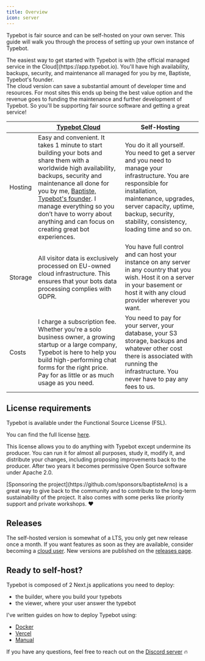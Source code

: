 ```yaml
---
title: Overview
icon: server
---
```


Typebot is fair source and can be self-hosted on your own server. This guide will walk you through the process of setting up your own instance of Typebot.

<Note>
  The easiest way to get started with Typebot is with [the official managed
  service in the Cloud](https://app.typebot.io). You'll have high availability,
  backups, security, and maintenance all managed for you by me, Baptiste,
  Typebot's founder.
  <br />
  The cloud version can save a substantial amount of developer time and
  resources. For most sites this ends up being the best value option and the
  revenue goes to funding the maintenance and further development of Typebot. So
  you'll be supporting fair source software and getting a great service!
</Note>

|         | [Typebot Cloud](https://app.typebot.io)                                                                                                                                                                                                                                                                                                                         | Self-Hosting                                                                                                                                                                                                                                         |
| ------- | --------------------------------------------------------------------------------------------------------------------------------------------------------------------------------------------------------------------------------------------------------------------------------------------------------------------------------------------------------------- | ---------------------------------------------------------------------------------------------------------------------------------------------------------------------------------------------------------------------------------------------------- |
| Hosting | Easy and convenient. It takes 1 minute to start building your bots and share them with a worldwide high availability, backups, security and maintenance all done for you by me, [Baptiste, Typebot's founder](https://twitter.com/baptisteArno). I manage everything so you don’t have to worry about anything and can focus on creating great bot experiences. | You do it all yourself. You need to get a server and you need to manage your infrastructure. You are responsible for installation, maintenance, upgrades, server capacity, uptime, backup, security, stability, consistency, loading time and so on. |
| Storage | All visitor data is exclusively processed on EU-owned cloud infrastructure. This ensures that your bots data processing complies with GDPR.                                                                                                                                                                                                                     | You have full control and can host your instance on any server in any country that you wish. Host it on a server in your basement or host it with any cloud provider wherever you want.                                                              |
| Costs   | I charge a subscription fee. Whether you're a solo business owner, a growing startup or a large company, Typebot is here to help you build high-performing chat forms for the right price. Pay for as little or as much usage as you need.                                                                                                                      | You need to pay for your server, your database, your S3 storage, backups and whatever other cost there is associated with running the infrastructure. You never have to pay any fees to us.                                                          |

## License requirements

Typebot is available under the Functional Source License (FSL).

You can find the full license [here](https://raw.githubusercontent.com/baptisteArno/typebot.io/main/LICENSE).

This license allows you to do anything with Typebot except undermine its producer. You can run it for almost all purposes, study it, modify it, and distribute your changes, including proposing improvements back to the producer. After two years it becomes permissive Open Source software under Apache 2.0.

<Note>
  [Sponsoring the
  project](https://github.com/sponsors/baptisteArno) is a great way to give back
  to the community and to contribute to the long-term sustainability of the
  project. It also comes with some perks like priority support and private
  workshops. ❤️
</Note>

## Releases

The self-hosted version is somewhat of a LTS, you only get new release once a month. If you want features as soon as they are available, consider becoming a [cloud user](https://app.typebot.io). New versions are published on the [releases page](https://github.com/baptisteArno/typebot.io/releases).

## Ready to self-host?

Typebot is composed of 2 Next.js applications you need to deploy:

- the builder, where you build your typebots
- the viewer, where your user answer the typebot

I've written guides on how to deploy Typebot using:

- [Docker](/self-hosting/deploy/docker)
- [Vercel](/self-hosting/deploy/vercel)
- [Manual](/self-hosting/deploy/manual)

If you have any questions, feel free to reach out on the [Discord server](https://typebot.io/discord) 🔥
